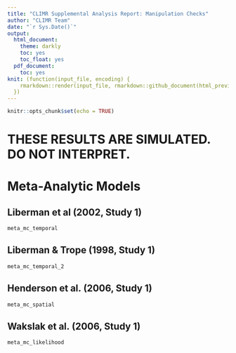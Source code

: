 ```yaml
---
title: "CLIMR Supplemental Analysis Report: Manipulation Checks"
author: "CLIMR Team"
date: "`r Sys.Date()`"
output:
  html_document:
    theme: darkly
    toc: yes
    toc_float: yes
  pdf_document:
    toc: yes
knit: (function(input_file, encoding) {
    rmarkdown::render(input_file, rmarkdown::github_document(html_preview = FALSE), encoding = encoding, output_dir = "./reports/")
  })
---
```


```r
knitr::opts_chunk$set(echo = TRUE)
```

# **THESE RESULTS ARE SIMULATED. DO NOT INTERPRET.**

# Meta-Analytic Models

## Liberman et al (2002, Study 1)

```r
meta_mc_temporal
```

## Liberman & Trope (1998, Study 1)

```r
meta_mc_temporal_2
```

## Henderson et al. (2006, Study 1)

```r
meta_mc_spatial
```

## Wakslak et al. (2006, Study 1)

```r
meta_mc_likelihood
```
